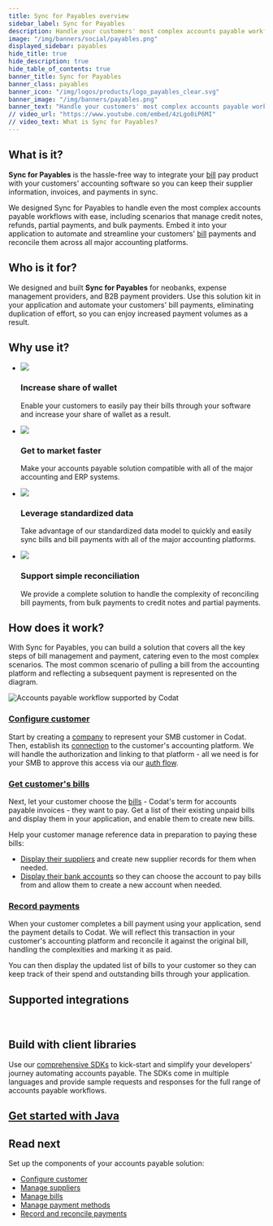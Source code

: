 ```yaml
---
title: Sync for Payables overview
sidebar_label: Sync for Payables
description: Handle your customers' most complex accounts payable workflows across all major accounting platforms with our fully-featured bill pay solution
image: "/img/banners/social/payables.png"
displayed_sidebar: payables
hide_title: true
hide_description: true
hide_table_of_contents: true
banner_title: Sync for Payables
banner_class: payables
banner_icon: "/img/logos/products/logo_payables_clear.svg"
banner_image: "/img/banners/payables.png"
banner_text: "Handle your customers' most complex accounts payable workflows across all major accounting platforms with our fully-featured bill pay solution"
// video_url: "https://www.youtube.com/embed/4zLgo0iP6MI"
// video_text: What is Sync for Payables?
---
```



## What is it?

**Sync for Payables** is the hassle-free way to integrate your [bill](../terms/bill) pay product with your customers' accounting software so you can keep their supplier information, invoices, and payments in sync. 

We designed Sync for Payables to handle even the most complex accounts payable workflows with ease, including scenarios that manage credit notes, refunds, partial payments, and bulk payments. Embed it into your application to automate and streamline your customers' [bill](../terms/bill) payments and reconcile them across all major accounting platforms.

## Who is it for?

We designed and built **Sync for Payables** for neobanks, expense management providers, and B2B payment providers. Use this solution kit in your application and automate your customers' bill payments, eliminating duplication of effort, so you can enjoy increased payment volumes as a result. 

## Why use it?

<ul className="card-container col-2">
<li className="card">
    <div class="header">
        <img src="/img/wp-icons/copy-feature-bullet.svg"
            class="mini-icon"/>
        <h3>Increase share of wallet</h3>
    </div>
    <p>
      Enable your customers to easily pay their bills through your software and increase your share of wallet as a result.
    </p>
</li>

<li className="card">
    <div class="header">
        <img src="/img/wp-icons/copy-feature-bullet.svg"
            class="mini-icon"/>
        <h3>Get to market faster</h3>
    </div>
    <p>
       Make your accounts payable solution compatible with all of the major accounting and ERP systems.
    </p>
</li>

<li className="card">
    <div class="header">
        <img src="/img/wp-icons/copy-feature-bullet.svg"
            class="mini-icon"/>
        <h3>Leverage standardized data</h3>
    </div>
    <p>
        Take advantage of our standardized data model to quickly and easily sync bills and bill payments with all of the major accounting platforms.
    </p>
</li>

<li className="card">
    <div class="header">
        <img src="/img/wp-icons/copy-feature-bullet.svg"
            class="mini-icon"/>
        <h3>Support simple reconciliation</h3>
    </div>
    <p>
      We provide a complete solution to handle the complexity of reconciling bill payments, from bulk payments to credit notes and partial payments.
    </p>
</li>

</ul>

## How does it work?

With Sync for Payables, you can build a solution that covers all the key steps of bill management and payment, catering even to the most complex scenarios. The most common scenario of pulling a bill from the accounting platform and reflecting a subsequent payment is represented on the diagram.

![Accounts payable workflow supported by Codat](/img/payables/sync-for-payables-overview.png)

### [Configure customer](/payables/configure-customer)

Start by creating a [company](../terms/company) to represent your SMB customer in Codat. Then, establish its [connection](/core-concepts/connections) to the customer's accounting platform. We will handle the authorization and linking to that platform - all we need is for your SMB to approve this access via our [auth flow](/auth-flow/overview).

### [Get customer's bills](/payables/bills)

Next, let your customer choose the [bills](../terms/bill) - Codat's term for accounts payable invoices - they want to pay. Get a list of their existing unpaid bills and display them in your application, and enable them to create new bills. 

Help your customer manage reference data in preparation to paying these bills: 
* [Display their suppliers](/payables/suppliers) and create new supplier records for them when needed. 
* [Display their bank accounts](/payables/mapping) so they can choose the account to pay bills from and allow them to create a new account when needed.

### [Record payments](/payables/payments)

When your customer completes a bill payment using your application, send the payment details to Codat. We will reflect this transaction in your customer's accounting platform and reconcile it against the original bill, handling the complexities and marking it as paid. 

You can then display the updated list of bills to your customer so they can keep track of their spend and outstanding bills through your application.

## Supported integrations

<br />

<IntegrationsList filter={integrationsFilterPayables} />

## Build with client libraries

Use our [comprehensive SDKs](/get-started/libraries) to kick-start and simplify your developers' journey automating accounts payable. The SDKs come in multiple languages and provide sample requests and responses for the full range of accounts payable workflows.

[Get started with Java](https://github.com/codatio/client-sdk-java/tree/main/sync-for-payables)
---

## Read next

Set up the components of your accounts payable solution:

- [Configure customer](/payables/configure-customer)
- [Manage suppliers](/payables/suppliers)
- [Manage bills](/payables/bills)
- [Manage payment methods](/payables/mapping)
- [Record and reconcile payments](/payables/payments)